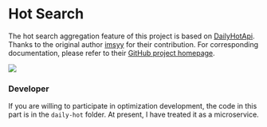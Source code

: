 # Hot Search

The hot search aggregation feature of this project is based on [DailyHotApi](https://github.com/imsyy/DailyHotApi). Thanks to the original author [imsyy](https://github.com/imsyy) for their contribution. For corresponding documentation, please refer to their [GitHub project homepage](https://github.com/imsyy/DailyHotApi).

![](https://qingyon-revornix-public.oss-cn-beijing.aliyuncs.com/images/202504260004562.png)

### Developer

If you are willing to participate in optimization development, the code in this part is in the `daily-hot` folder. At present, I have treated it as a microservice.